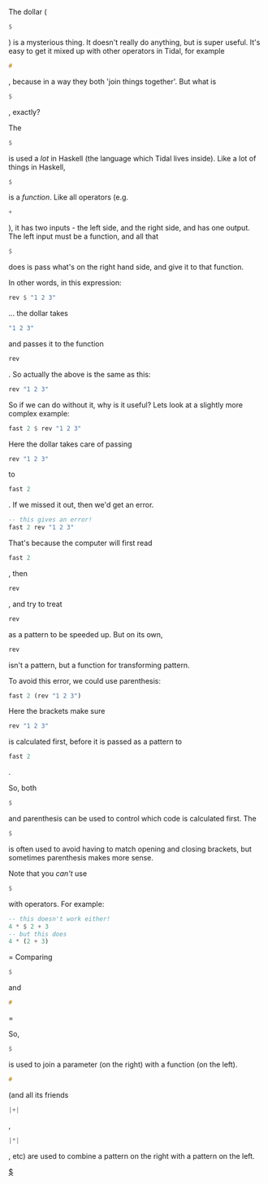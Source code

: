 The dollar (<syntaxhighlight lang="Haskell" inline>$</syntaxhighlight>) is a mysterious thing. It doesn't really do anything, but is super useful. It's easy to get it mixed up with other operators in Tidal, for example <syntaxhighlight lang="Haskell" inline>#</syntaxhighlight>, because in a way they both 'join things together'. But what is <syntaxhighlight lang="Haskell" inline>$</syntaxhighlight>, exactly?

The <syntaxhighlight lang="Haskell" inline>$</syntaxhighlight> is used a ''lot'' in Haskell (the language which Tidal lives inside). Like a lot of things in Haskell, <syntaxhighlight lang="Haskell" inline>$</syntaxhighlight> is a ''function''. Like all operators (e.g. <syntaxhighlight lang="Haskell" inline>+</syntaxhighlight>), it has two inputs - the left side, and the right side, and has one output. The left input must be a function, and all that <syntaxhighlight lang="Haskell" inline>$</syntaxhighlight> does is pass what's on the right hand side, and give it to that function.

In other words, in this expression:

<syntaxhighlight lang="Haskell">
rev $ "1 2 3"
</syntaxhighlight>

... the dollar takes <syntaxhighlight lang="Haskell" inline>"1 2 3"</syntaxhighlight> and passes it to the function <syntaxhighlight lang="Haskell" inline>rev</syntaxhighlight>. So actually the above is the same as this:

<syntaxhighlight lang="Haskell">
rev "1 2 3"
</syntaxhighlight>

So if we can do without it, why is it useful? Lets look at a slightly more complex example:

<syntaxhighlight lang="Haskell">
fast 2 $ rev "1 2 3"
</syntaxhighlight>

Here the dollar takes care of passing <syntaxhighlight lang="Haskell" inline>rev "1 2 3"</syntaxhighlight> to <syntaxhighlight lang="Haskell" inline>fast 2</syntaxhighlight>. If we missed it out, then we'd get an error.

<syntaxhighlight lang="Haskell">
-- this gives an error!
fast 2 rev "1 2 3"
</syntaxhighlight>

That's because the computer will first read <syntaxhighlight lang="Haskell" inline>fast 2</syntaxhighlight>, then <syntaxhighlight lang="Haskell" inline>rev</syntaxhighlight>, and try to treat <syntaxhighlight lang="Haskell" inline>rev</syntaxhighlight> as a pattern to be speeded up. But on its own, <syntaxhighlight lang="Haskell" inline>rev</syntaxhighlight> isn't a pattern, but a function for transforming pattern.

To avoid this error, we could use parenthesis:

<syntaxhighlight lang="Haskell">
fast 2 (rev "1 2 3")
</syntaxhighlight>

Here the brackets make sure <syntaxhighlight lang="Haskell" inline>rev "1 2 3"</syntaxhighlight> is calculated first, before it is passed as a pattern to <syntaxhighlight lang="Haskell" inline>fast 2</syntaxhighlight>.

So, both <syntaxhighlight lang="Haskell" inline>$</syntaxhighlight> and parenthesis can be used to control which code is calculated first. The <syntaxhighlight lang="Haskell" inline>$</syntaxhighlight> is often used to avoid having to match opening and closing brackets, but sometimes parenthesis makes more sense.

Note that you ''can't'' use <syntaxhighlight lang="Haskell" inline>$</syntaxhighlight> with operators. For example:

<syntaxhighlight lang="Haskell">
-- this doesn't work either!
4 * $ 2 + 3
-- but this does
4 * (2 + 3)
</syntaxhighlight>


= Comparing <syntaxhighlight lang="Haskell" inline>$</syntaxhighlight> and <syntaxhighlight lang="Haskell" inline>#</syntaxhighlight> =

So, <syntaxhighlight lang="Haskell" inline>$</syntaxhighlight> is used to join a parameter (on the right) with a function (on the left). <syntaxhighlight lang="Haskell" inline>#</syntaxhighlight> (and all its friends <syntaxhighlight lang="Haskell" inline>|+|</syntaxhighlight>, <syntaxhighlight lang="Haskell" inline>|*|</syntaxhighlight>, etc) are used to combine a pattern on the right with a pattern on the left.
[[Category:Reference|$]]